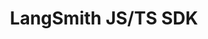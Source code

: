 ---
title: LangSmith JS/TS SDK
sidebarTitle: JS/TS SDK
url: "https://docs.smith.langchain.com/reference/js"
---